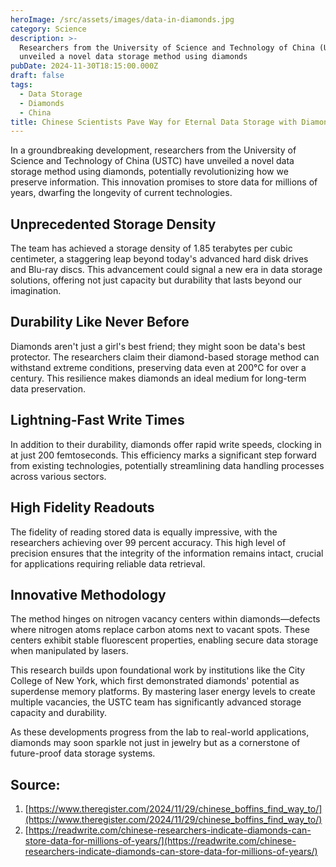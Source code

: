 ```yaml
---
heroImage: /src/assets/images/data-in-diamonds.jpg
category: Science
description: >-
  Researchers from the University of Science and Technology of China (USTC) have
  unveiled a novel data storage method using diamonds
pubDate: 2024-11-30T18:15:00.000Z
draft: false
tags:
  - Data Storage
  - Diamonds
  - China
title: Chinese Scientists Pave Way for Eternal Data Storage with Diamonds
---
```


In a groundbreaking development, researchers from the University of Science and Technology of China (USTC) have unveiled a novel data storage method using diamonds, potentially revolutionizing how we preserve information. This innovation promises to store data for millions of years, dwarfing the longevity of current technologies.

## Unprecedented Storage Density

The team has achieved a storage density of 1.85 terabytes per cubic centimeter, a staggering leap beyond today's advanced hard disk drives and Blu-ray discs. This advancement could signal a new era in data storage solutions, offering not just capacity but durability that lasts beyond our imagination.

## Durability Like Never Before

Diamonds aren't just a girl's best friend; they might soon be data's best protector. The researchers claim their diamond-based storage method can withstand extreme conditions, preserving data even at 200°C for over a century. This resilience makes diamonds an ideal medium for long-term data preservation.

## Lightning-Fast Write Times

In addition to their durability, diamonds offer rapid write speeds, clocking in at just 200 femtoseconds. This efficiency marks a significant step forward from existing technologies, potentially streamlining data handling processes across various sectors.

## High Fidelity Readouts

The fidelity of reading stored data is equally impressive, with the researchers achieving over 99 percent accuracy. This high level of precision ensures that the integrity of the information remains intact, crucial for applications requiring reliable data retrieval.

## Innovative Methodology

The method hinges on nitrogen vacancy centers within diamonds—defects where nitrogen atoms replace carbon atoms next to vacant spots. These centers exhibit stable fluorescent properties, enabling secure data storage when manipulated by lasers.

This research builds upon foundational work by institutions like the City College of New York, which first demonstrated diamonds' potential as superdense memory platforms. By mastering laser energy levels to create multiple vacancies, the USTC team has significantly advanced storage capacity and durability.

As these developments progress from the lab to real-world applications, diamonds may soon sparkle not just in jewelry but as a cornerstone of future-proof data storage systems.

## Source:

1. [https://www.theregister.com/2024/11/29/chinese_boffins_find_way_to/](https://www.theregister.com/2024/11/29/chinese_boffins_find_way_to/)
2. [https://readwrite.com/chinese-researchers-indicate-diamonds-can-store-data-for-millions-of-years/](https://readwrite.com/chinese-researchers-indicate-diamonds-can-store-data-for-millions-of-years/)
